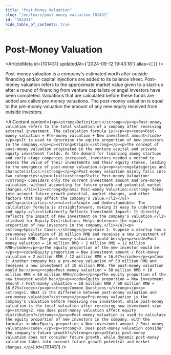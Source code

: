 ```yaml
---
title: "Post-Money Valuation"
slug: "/en/learn/post-money-valuation-101431"
id: "101431"
hide_table_of_contents: true
---
```



# Post-Money Valuation

<ArticleMeta id={101431} updatedAt={'2024-09-12 19:43:16'} alias={`[]`} />
<div className='border-solid border-b border-t-0 my-4 border-[var(--ifm-color-gray-300)]' />

Post-money valuation is a company's estimated worth after outside financing and/or capital injections are added to its balance sheet. Post-money valuation refers to the approximate market value given to a start-up after a round of financing from venture capitalists or angel investors have been completed. Valuations that are calculated before these funds are added are called pre-money valuations. The post-money valuation is equal to the pre-money valuation  the amount of any new equity received from outside investors.

<AIContent content={`<p><strong>Definition:</strong></p><p>Post-money valuation refers to the total valuation of a company after receiving external investment. The calculation formula is:</p><p><code>Post-money valuation = Pre-money valuation + New investment amount</code></p><p>It is used to determine the equity proportion of new investors in the company.</p><p><strong>Origin:</strong></p><p>The concept of post-money valuation originated in the venture capital and private equity investment fields. As the demand for financing among startups and early-stage companies increased, investors needed a method to assess the value of their investments and their equity stakes, leading to the emergence of post-money valuation.</p><p><strong>Categories and Characteristics:</strong></p><p>Post-money valuation mainly falls into two categories:</p><ul><li><strong>Static Post-money Valuation:</strong> Considers only the current investment amount and pre-money valuation, without accounting for future growth and potential market changes.</li><li><strong>Dynamic Post-money Valuation:</strong> Takes into account future growth potential, market changes, and other factors that may affect the company's value.</li></ul><p>Characteristics:</p><ul><li>Simple and Understandable: The calculation formula is straightforward, making it easy to understand and apply.</li><li>Directly Reflects Investment Impact: It directly reflects the impact of new investment on the company's valuation.</li><li>Used for Equity Distribution: Helps determine the equity proportion of new investors in the company.</li></ul><p><strong>Specific Cases:</strong></p><p>Case 1: Suppose a startup has a pre-money valuation of 10 million RMB and receives a new investment of 2 million RMB. The post-money valuation would be:</p><p><code>Post-money valuation = 10 million RMB + 2 million RMB = 12 million RMB</code></p><p>The equity proportion of the new investor would be:</p><p><code>Equity proportion = New investment amount / Post-money valuation = 2 million RMB / 12 million RMB = 16.67%</code></p><p>Case 2: Another company has a pre-money valuation of 50 million RMB and receives a new investment of 10 million RMB. The post-money valuation would be:</p><p><code>Post-money valuation = 50 million RMB + 10 million RMB = 60 million RMB</code></p><p>The equity proportion of the new investor would be:</p><p><code>Equity proportion = New investment amount / Post-money valuation = 10 million RMB / 60 million RMB = 16.67%</code></p><p><strong>Common Questions:</strong></p><p><strong>1. What is the difference between post-money valuation and pre-money valuation?</strong></p><p>Pre-money valuation is the company's valuation before receiving new investment, while post-money valuation is the total valuation after receiving new investment.</p><p><strong>2. How does post-money valuation affect equity distribution?</strong></p><p>Post-money valuation is used to calculate the equity proportion of new investors in the company, with the formula: <code>Equity proportion = New investment amount / Post-money valuation</code>.</p><p><strong>3. Does post-money valuation consider the company's future growth?</strong></p><p>Static post-money valuation does not consider future growth, while dynamic post-money valuation takes into account future growth potential and market changes.</p>`} id={101431} />
